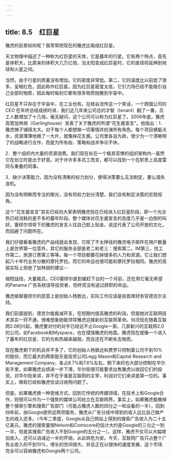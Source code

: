 ```yaml
---
---
---
```

title: 8.5　红巨星
---



雅虎的前景如何呢？我常常把现在的雅虎比喻成红巨星。

天文物理中描述了一种称为红巨星的天体，它是暮年的行星。它有两个特点，首先是体积大，比原来的体积大几万亿倍，当太阳变成红巨星时，它的直径将延伸到地球和火星之间。

当然，由于行星的质量没有增加，它的密度非常低。第二，它的温度比以前低了很多，呈暗红色，因此称作红巨星。因为红巨星密度太低，它引力场已经不能吸引自己全部的物质，因此每时每刻它都有很多物质抛撒到宇宙中。

红巨星不只存在于宇宙中，在工业也有。在硅谷流传这一个笑话，一个跨国公司的CEO 在年终总结成绩时讲，我们近几年来公司总的才智（tenant）翻了一番，员工人数增加了十几倍。毫无疑问，这个公司可以称为红巨星了。2006年底，雅虎高管加林胡（Garlinghouse）发表了关于雅虎的所谓"花生酱宣言"。他指出：1．雅虎摊子铺得太大。对于每个人都想做一切事情并扮演所有角色。每个项目蜻蜓点水，资源薄薄地摊了一大片，就像抹花生酱。公司里各自为政，很少为一个清晰明了的战略进行合作，而是为所有权、策略和战术争论不休。

2．整个组织内大量的资源浪费。我们现在处在一个极其官僚的组织架构内--虽然它在创立时是出于好意。对于许许多多员工而言，都可以找到一个在职责上高度雷同与重叠的同事。

3．缺少决策能力，因为没有清晰的权力划分，使得决策要么无法制定，要么错失良机。

因为没有明晰而专注的眼光，没有将权力划分清楚，我们没有制定决策的宏观视角。

这个"花生酱宣言"其实已经向大家表明雅虎现在已经进入红巨星阶段，即一个光合热已经消耗的差不多的暮年阶段。整个媒体对花生酱宣言的态度几乎是一边倒的叫好。塞缪尔领导下的雅虎的发言人往自己脸上贴金，说这代表了公司开放的文化，而回避了问题所在。

我们仔细看看雅虎的产品线就会发现，它除了不太挣钱的雅虎电子邮件在用户数量上是世界第一位意外，其它的服务全部是老二和老三：搜索第二，IM第三，找工作第二，旅游订票第三等等。每一个项目都要花掉很多的人力和资源。它让我们想起八十年代业务分散的摩托罗拉。而它的命运也很可能和摩托罗拉相同。雅虎的高层实际上拒绝了加林胡的建议--

缩短战线，大量裁员。CEO塞缪尔直到被赶下台的一个月前，还在用它毫无希望的Panama 广告系统误导投资者，但终究没有逃过辞职的命运。

雅虎接替塞缪尔的民意上是创始人杨致远，实际工作应该是由首席财务官德克尔主持。

我们前面提到，德克尔能裁减开支，在短期内提高雅虎的利润，但是她对互联网技术其实一窍不通，很难想象她能领导雅虎迎接新的互联网革命。何况现在随着互联网2.0的兴起，雅虎要对付的对手已经远不止Google一家。几家新兴的互联网2.0的公司，如Facebook和Myspace，也在侵蚀雅虎的地盘。雅虎现在就像一个进入了暮年的红巨星，它的光和热越来越弱，而且还在不断失去物质。

现在雅虎剩下的机会并不多了，它的创始人杨致远和费罗只控制着公司不到10%的股份，而它最大的两家股东是投资公司Legg Mason和Capital Research and Management Company，各占8.7%和7.6%左右，剩下来的也大部分控制在华尔街手里，如果雅虎业绩进一步下滑，华尔街很可能要求出售雅虎以收回它们的投资。对华尔街来讲，并不在乎谁是互联网的主宰，利润对它们来讲是第一位的。事实上，微软已经和雅虎恰谈过收购问题了。

但是，如果雅虎换一种思维方式，回到它传统的传媒领域，在技术上和Google合作，则很可以作为一个强势的媒体公司屹立在互联网界。事实上，如果雅虎裁撤掉整个搜索引擎和搜索广告部门（可能占雅虎人数的四分之一和设备的一半），回到四年前，由Google提供这两项服务，雅虎从广告分成中得到的收入远比自己做产生的收入还多。（今年二季度，Google从自己网站上得到的搜索广告收入为二十五亿美元，雅虎的搜索量按Nelson和Comscore的估计大约是Google的三分之一到一半，但是其搜索广告收入不到Google的五分之一）。这样，雅虎不仅可以大幅增加收入，还可以消减近一半的开销，从此转危为安。今天，互联网广告只占整个广告业收入的不到10%，增长的空间很大，并且正在以很快的速度发展，这个市场完全可以容纳雅虎和Google两个公司。